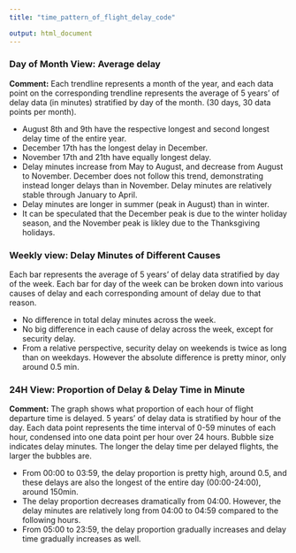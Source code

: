 ```yaml
---
title: "time_pattern_of_flight_delay_code"

output: html_document
---
```


### Day of Month View: Average delay

**Comment:** Each trendline represents a month of the year, and each data point on the corresponding trendline represents the average of 5 years' of delay data (in minutes) stratified by day of the month.  (30 days, 30 data points per month). \

* August 8th and 9th have the respective longest and second longest delay time of the entire year. 
* December 17th has the longest delay in December.
* November 17th and 21th have equally longest delay.
* Delay minutes increase from May to August, and decrease from August to November. December does not follow this trend, demonstrating instead longer delays than in November. Delay minutes are relatively stable through January to April.
* Delay minutes are longer in summer (peak in August) than in winter.
* It can be speculated that the December peak is due to the winter holiday season, and the November peak is likley due to the Thanksgiving holidays.


### Weekly view: Delay Minutes of Different Causes

Each bar represents the average of 5 years' of delay data stratified by day of the week. Each bar for day of the week can be broken down into various causes of delay and each corresponding amount of delay due to that reason. 

* No difference in total delay minutes across the week.
* No big difference in each cause of delay across the week, except for security delay.
* From a relative perspective, security delay on weekends is twice as long than on weekdays. However the absolute difference is pretty minor, only around 0.5 min.


### 24H View: Proportion of Delay & Delay Time in Minute

**Comment:** The graph shows what proportion of each hour of flight departure time is delayed. 5 years' of delay data is stratified by hour of the day. Each data point represents the time interval of 0-59 minutes of each hour, condensed into one data point per hour over 24 hours. Bubble size indicates delay minutes. The longer the delay time per delayed flights, the larger the bubbles are. 

* From 00:00 to 03:59, the delay proportion is pretty high, around 0.5, and these delays are also the longest of the entire day (00:00-24:00), around 150min. 
* The delay proportion decreases dramatically from 04:00. However, the delay minutes are relatively long from 04:00 to 04:59 compared to the following hours. 
* From 05:00 to 23:59, the delay proportion gradually increases and delay time gradually increases as well.
